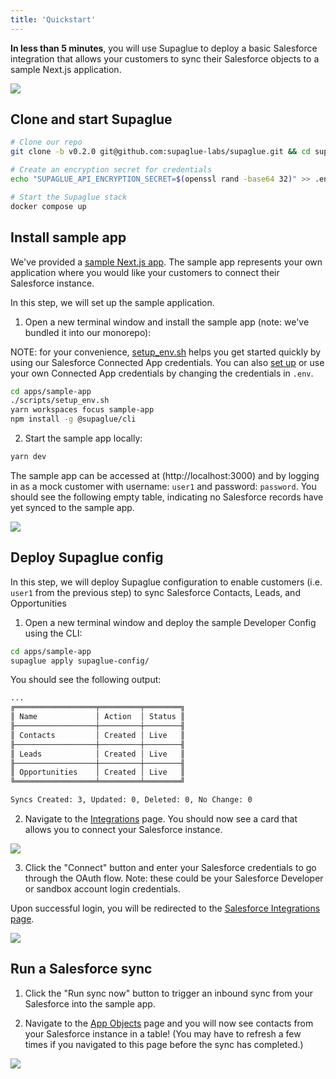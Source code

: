 ```yaml
---
title: 'Quickstart'
---
```


**In less than 5 minutes**, you will use Supaglue to deploy a basic Salesforce integration that allows your customers to sync their Salesforce objects to a sample Next.js application.

![](/image/quickstart.gif)

## Clone and start Supaglue

```bash
# Clone our repo
git clone -b v0.2.0 git@github.com:supaglue-labs/supaglue.git && cd supaglue

# Create an encryption secret for credentials
echo "SUPAGLUE_API_ENCRYPTION_SECRET=$(openssl rand -base64 32)" >> .env

# Start the Supaglue stack
docker compose up
```

## Install sample app

We've provided a [sample Next.js app](https://github.com/supaglue-labs/supaglue/blob/v0.2.0/apps/sample-app/). The sample app represents your own application where you would like your customers to connect their Salesforce instance.

In this step, we will set up the sample application.

1. Open a new terminal window and install the sample app (note: we've bundled it into our monorepo):

NOTE: for your convenience, [setup_env.sh](https://github.com/supaglue-labs/supaglue/blob/v0.2.0/apps/sample-app/scripts/setup_env.sh) helps you get started quickly by using our Salesforce Connected App credentials. You can also [set up](/references/salesforce-connected-app-asetup) or use your own Connected App credentials by changing the credentials in `.env`.

```bash
cd apps/sample-app
./scripts/setup_env.sh
yarn workspaces focus sample-app
npm install -g @supaglue/cli
```

2. Start the sample app locally:

```bash
yarn dev
```

The sample app can be accessed at (http://localhost:3000) and by logging in as a mock customer with username: `user1` and password: `password`. You should see the following empty table, indicating no Salesforce records have yet synced to the sample app.

![](/image/quickstart-1.png)

## Deploy Supaglue config

In this step, we will deploy Supaglue configuration to enable customers (i.e. `user1` from the previous step) to sync Salesforce Contacts, Leads, and Opportunities

1. Open a new terminal window and deploy the sample Developer Config using the CLI:

```bash
cd apps/sample-app
supaglue apply supaglue-config/
```

You should see the following output:

```bash
...
╔══════════════════╤═════════╤════════╗
║ Name             │ Action  │ Status ║
╟──────────────────┼─────────┼────────╢
║ Contacts         │ Created │ Live   ║
╟──────────────────┼─────────┼────────╢
║ Leads            │ Created │ Live   ║
╟──────────────────┼─────────┼────────╢
║ Opportunities    │ Created │ Live   ║
╚══════════════════╧═════════╧════════╝

Syncs Created: 3, Updated: 0, Deleted: 0, No Change: 0
```

2. Navigate to the [Integrations](http://localhost:3000/integrations) page. You should now see a card that allows you to connect your Salesforce instance.

![](/image/quickstart-2.png)

3. Click the "Connect" button and enter your Salesforce credentials to go through the OAuth flow. Note: these could be your Salesforce Developer or sandbox account login credentials.

Upon successful login, you will be redirected to the [Salesforce Integrations page](http://localhost:3000/integrations/salesforce).

![](/image/quickstart-3.png)

## Run a Salesforce sync

1. Click the "Run sync now" button to trigger an inbound sync from your Salesforce into the sample app.

2. Navigate to the [App Objects](http://localhost:3000/) page and you will now see contacts from your Salesforce instance in a table! (You may have to refresh a few times if you navigated to this page before the sync has completed.)

![](/image/quickstart-4.png)
